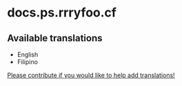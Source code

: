 # docs.ps.rrryfoo.cf

## Available translations
* English
* Filipino

[Please contribute if you would like to help add translations!](https://crowdin.com/project/hy-ps-docs)
